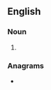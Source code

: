 ==English==

===Noun===
{{head|en|noun form}}

# {{plural of|Frisian|lang=en}}

===Anagrams===
* {{anagrams|en|a=afiinrss|Frisinas}}